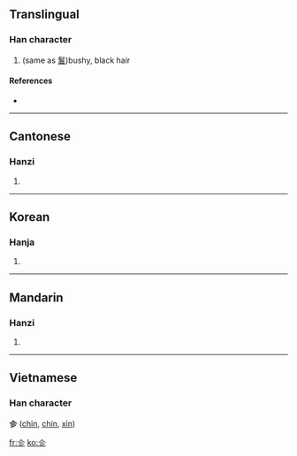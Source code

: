 ==Translingual==

===Han character===
{{Han char|rn=9|rad=人|as=03|sn=5|four=|canj=人竹竹竹 (OHHH)}}

# (same as [[鬒]])bushy, black hair

====References====
* {{Han ref|kx=0092.110|hdz=10111.090|uh=3431|ud=13361}}

----

==Cantonese==

===Hanzi===
{{yue-hanzi|jyut=|y=cha5, chaan2 dou3 jaan2}}

# {{defn|Cantonese}}

----

==Korean==

===Hanja===
{{ko-hanja|hangeul=진|rv=jin|mr=chin|y=cin}}

# {{defn|Korean}}

----

==Mandarin==

===Hanzi===
{{cmn-hanzi|pin=[[zhěn]] ([[zhen3]])|wg=chen<sup>3</sup>}}

# {{defn|Mandarin}}

----

==Vietnamese==
===Han character===
'''㐱''' ([[chỉn]], [[chín]], [[xỉn]])

[[fr:㐱]]
[[ko:㐱]]